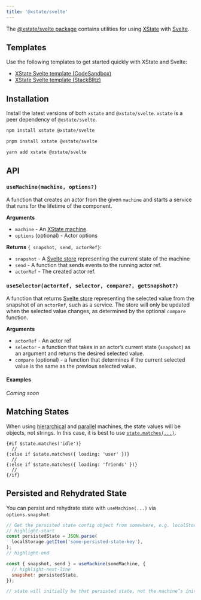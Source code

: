 ```yaml
---
title: '@xstate/svelte'
---
```


The [@xstate/svelte package](https://github.com/statelyai/xstate/tree/main/packages/xstate-svelte) contains utilities for using [XState](https://github.com/statelyai/xstate) with [Svelte](https://github.com/sveltejs/svelte).

## Templates

Use the following templates to get started quickly with XState and Svelte:

- [XState Svelte template (CodeSandbox)](https://codesandbox.io/p/devbox/github/statelyai/xstate/tree/main/templates/svelte-ts)
- [XState Svelte template (StackBlitz)](https://stackblitz.com/github/statelyai/xstate/tree/main/templates/svelte-ts?file=%2Fsrc%2FfeedbackMachine.ts)


## Installation

Install the latest versions of both `xstate` and `@xstate/svelte`. `xstate` is a peer dependency of `@xstate/svelte`.

<Tabs>
<TabItem value="npm" label="npm">

```bash
npm install xstate @xstate/svelte
```

</TabItem>

<TabItem value="pnpm" label="pnpm">

```bash
pnpm install xstate @xstate/svelte
```

</TabItem>

<TabItem value="yarn" label="yarn">

```bash
yarn add xstate @xstate/svelte
```

</TabItem>
</Tabs>

## API

### `useMachine(machine, options?)`

A function that creates an actor from the given `machine` and starts a service that runs for the lifetime of the component.

**Arguments**

- `machine` - An [XState machine](/machine.mdx).
- `options` (optional) - Actor options

**Returns** `{ snapshot, send, actorRef}`:

- `snapshot` - A [Svelte store](https://svelte.dev/docs#svelte_store) representing the current state of the machine
- `send` - A function that sends events to the running actor ref.
- `actorRef` - The created actor ref.

### `useSelector(actorRef, selector, compare?, getSnapshot?)`

A function that returns [Svelte store](https://svelte.dev/docs#svelte_store) representing the selected value from the snapshot of an `actorRef`, such as a service. The store will only be updated when the selected value changes, as determined by the optional `compare` function.

**Arguments**

- `actorRef` - An actor ref
- `selector` - a function that takes in an actor’s current state (`snapshot`) as an argument and returns the desired selected value.
- `compare` (optional) - a function that determines if the current selected value is the same as the previous selected value.

#### Examples

_Coming soon_

## Matching States

When using [hierarchical](https://xstate.js.org/docs/guides/hierarchical.html) and [parallel](https://xstate.js.org/docs/guides/parallel.html) machines, the state values will be objects, not strings. In this case, it is best to use [`state.matches(...)`](https://xstate.js.org/docs/guides/states.html#state-methods-and-properties).

```svelte
{#if $state.matches('idle')}
  //
{:else if $state.matches({ loading: 'user' })}
  //
{:else if $state.matches({ loading: 'friends' })}
  //
{/if}
```

## Persisted and Rehydrated State

You can persist and rehydrate state with `useMachine(...)` via `options.snapshot`:

```js
// Get the persisted state config object from somewhere, e.g. localStorage
// highlight-start
const persistedState = JSON.parse(
  localStorage.getItem('some-persisted-state-key'),
);
// highlight-end

const { snapshot, send } = useMachine(someMachine, {
  // highlight-next-line
  snapshot: persistedState,
});

// state will initially be that persisted state, not the machine’s initialState
```

